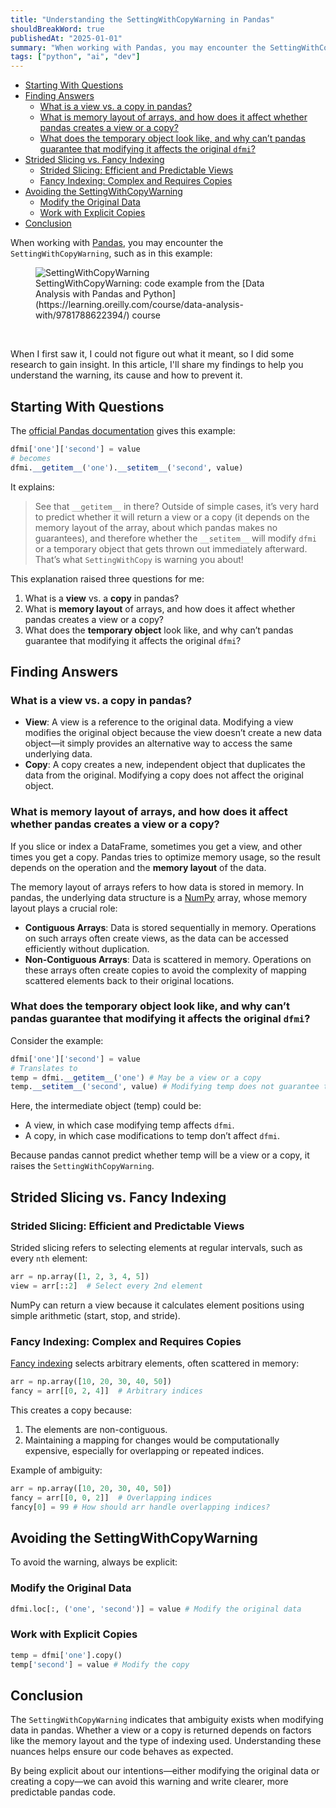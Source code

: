 ```yaml
---
title: "Understanding the SettingWithCopyWarning in Pandas"
shouldBreakWord: true
publishedAt: "2025-01-01"
summary: "When working with Pandas, you may encounter the SettingWithCopyWarning. In this article, I'll share my findings to help you understand the warning, its cause and how to prevent it."
tags: ["python", "ai", "dev"]
---
```


- [Starting With Questions](#starting-with-questions)
- [Finding Answers](#finding-answers)
  - [What is a view vs. a copy in pandas?](#what-is-a-view-vs-a-copy-in-pandas)
  - [What is memory layout of arrays, and how does it affect whether pandas creates a view or a copy?](#what-is-memory-layout-of-arrays-and-how-does-it-affect-whether-pandas-creates-a-view-or-a-copy)
  - [What does the temporary object look like, and why can’t pandas guarantee that modifying it affects the original `dfmi`?](#what-does-the-temporary-object-look-like-and-why-cant-pandas-guarantee-that-modifying-it-affects-the-original-dfmi)
- [Strided Slicing vs. Fancy Indexing](#strided-slicing-vs-fancy-indexing)
  - [Strided Slicing: Efficient and Predictable Views](#strided-slicing-efficient-and-predictable-views)
  - [Fancy Indexing: Complex and Requires Copies](#fancy-indexing-complex-and-requires-copies)
- [Avoiding the SettingWithCopyWarning](#avoiding-the-settingwithcopywarning)
  - [Modify the Original Data](#modify-the-original-data)
  - [Work with Explicit Copies](#work-with-explicit-copies)
- [Conclusion](#conclusion)


When working with [Pandas](https://pandas.pydata.org/), you may encounter the `SettingWithCopyWarning`, such as in this example:

<figure style={{ textAlign: "center" }}>
  <img
    src="/understanding-settingwithcopywarning-in-pandas/warning.png"
    alt="SettingWithCopyWarning"
    style={{ marginBottom: "8px" }}
  />
  <figcaption>SettingWithCopyWarning: code example from the [Data Analysis with Pandas and Python](https://learning.oreilly.com/course/data-analysis-with/9781788622394/) course</figcaption>
</figure>
<br/>

When I first saw it, I could not figure out what it meant, so I did some research to gain insight. In this article, I'll share my findings to help you understand the warning, its cause and how to prevent it.

## Starting With Questions

The [official Pandas documentation](https://pandas.pydata.org/pandas-docs/stable/user_guide/indexing.html#why-does-assignment-fail-when-using-chained-indexing) gives this example:

```python
dfmi['one']['second'] = value
# becomes
dfmi.__getitem__('one').__setitem__('second', value)
```

It explains:

> See that `__getitem__` in there? Outside of simple cases, it’s very hard to predict whether it will return a view or a copy (it depends on the memory layout of the array, about which pandas makes no guarantees), and therefore whether the `__setitem__` will modify `dfmi` or a temporary object that gets thrown out immediately afterward. That’s what `SettingWithCopy` is warning you about!

This explanation raised three questions for me:

1. What is a **view** vs. a **copy** in pandas?
2. What is **memory layout** of arrays, and how does it affect whether pandas creates a view or a copy?
3. What does the **temporary object** look like, and why can’t pandas guarantee that modifying it affects the original `dfmi`?

## Finding Answers

### What is a view vs. a copy in pandas?

- **View**: A view is a reference to the original data. Modifying a view modifies the original object because the view doesn’t create a new data object—it simply provides an alternative way to access the same underlying data.
- **Copy**: A copy creates a new, independent object that duplicates the data from the original. Modifying a copy does not affect the original object.

### What is memory layout of arrays, and how does it affect whether pandas creates a view or a copy?

If you slice or index a DataFrame, sometimes you get a view, and other times you get a copy. Pandas tries to optimize memory usage, so the result depends on the operation and the **memory layout** of the data.

The memory layout of arrays refers to how data is stored in memory. In pandas, the underlying data structure is a [NumPy](https://NumPy.org/) array, whose memory layout plays a crucial role:

- **Contiguous Arrays**: Data is stored sequentially in memory. Operations on such arrays often create views, as the data can be accessed efficiently without duplication.
- **Non-Contiguous Arrays**: Data is scattered in memory. Operations on these arrays often create copies to avoid the complexity of mapping scattered elements back to their original locations.

### What does the temporary object look like, and why can’t pandas guarantee that modifying it affects the original `dfmi`?

Consider the example:

```python
dfmi['one']['second'] = value
# Translates to
temp = dfmi.__getitem__('one') # May be a view or a copy
temp.__setitem__('second', value) # Modifying temp does not guarantee that dfmi is modified
```

Here, the intermediate object (temp) could be:

- A view, in which case modifying temp affects `dfmi`.
- A copy, in which case modifications to temp don’t affect `dfmi`.

Because pandas cannot predict whether temp will be a view or a copy, it raises the `SettingWithCopyWarning`.

## Strided Slicing vs. Fancy Indexing

### Strided Slicing: Efficient and Predictable Views

Strided slicing refers to selecting elements at regular intervals, such as every `nth` element:

```python
arr = np.array([1, 2, 3, 4, 5])
view = arr[::2]  # Select every 2nd element
```

NumPy can return a view because it calculates element positions using simple arithmetic (start, stop, and stride).

### Fancy Indexing: Complex and Requires Copies

[Fancy indexing](https://jakevdp.github.io/PythonDataScienceHandbook/02.07-fancy-indexing.html) selects arbitrary elements, often scattered in memory:

```python
arr = np.array([10, 20, 30, 40, 50])
fancy = arr[[0, 2, 4]]  # Arbitrary indices
```

This creates a copy because:

1. The elements are non-contiguous.
2. Maintaining a mapping for changes would be computationally expensive, especially for overlapping or repeated indices.

Example of ambiguity:

```python
arr = np.array([10, 20, 30, 40, 50])
fancy = arr[[0, 0, 2]]  # Overlapping indices
fancy[0] = 99 # How should arr handle overlapping indices?
```

## Avoiding the SettingWithCopyWarning

To avoid the warning, always be explicit:

### Modify the Original Data

```python
dfmi.loc[:, ('one', 'second')] = value # Modify the original data
```

### Work with Explicit Copies

```python
temp = dfmi['one'].copy()
temp['second'] = value # Modify the copy
```

## Conclusion

The `SettingWithCopyWarning` indicates that ambiguity exists when modifying data in pandas. Whether a view or a copy is returned depends on factors like the memory layout and the type of indexing used. Understanding these nuances helps ensure our code behaves as expected.

By being explicit about our intentions—either modifying the original data or creating a copy—we can avoid this warning and write clearer, more predictable pandas code.

